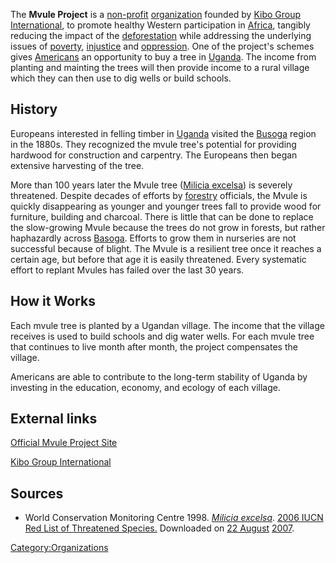 The '''Mvule Project''' is a [[non-profit]] [[organization]] founded by [[Kibo Group International]], to promote healthy Western participation in [[Africa]], tangibly reducing the impact of the [[deforestation]] while addressing the underlying issues of [[poverty]], [[injustice]] and [[oppression]]. One of the project's schemes gives [[United States|Americans]] an opportunity to buy a tree in [[Uganda]].  The income from planting and mainting the trees will then provide income to a rural village which they can then use to dig wells or build schools.


== History ==

Europeans interested in felling timber in [[Uganda]] visited the [[Busoga]] region in the 1880s. They recognized the mvule tree's potential for providing hardwood for construction and carpentry. The Europeans then began extensive harvesting of the tree.

More than 100 years later the Mvule tree ([[Milicia excelsa]]) is severely threatened. Despite decades of efforts by [[forestry]] officials, the Mvule is quickly disappearing as younger and younger trees fall to provide wood for furniture, building and charcoal. There is little that can be done to replace the slow-growing Mvule because the trees do not grow in forests, but rather haphazardly across [[Basoga]]. Efforts to grow them in nurseries are not successful because of blight. The Mvule is a resilient tree once it reaches a certain age, but before that age it is easily threatened. Every systematic effort to replant Mvules has failed over the last 30 years.

== How it Works ==

Each mvule tree is planted by a Ugandan village.  The income that the village receives is used to build schools and dig water wells.  For each mvule tree that continues to live month after month, the project compensates the village.

Americans are able to contribute to the long-term stability of Uganda by investing in the education, economy, and ecology of each village.


== External links ==

[http://www.mvuleproject.org Official Mvule Project Site]

[http://www.kibogroup.org Kibo Group International]

== Sources ==

* World Conservation Monitoring Centre 1998.  [http://www.iucnredlist.org/search/details.php/33903/all ''Milicia excelsa''].   [http://www.iucnredlist.org 2006 IUCN Red List of Threatened Species. ]  Downloaded on [[22 August]] [[2007]].
[[Category:Organizations]]